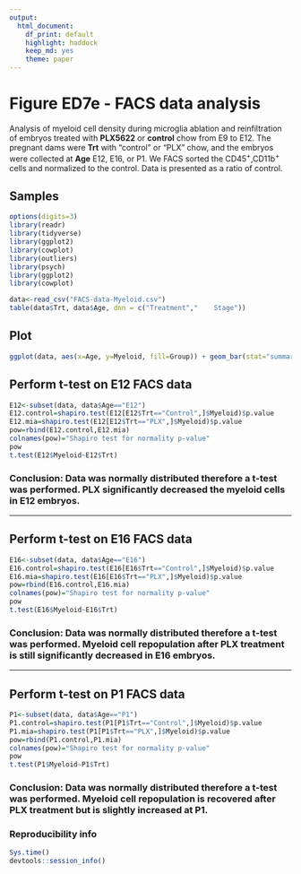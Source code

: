 ```yaml
---
output:
  html_document: 
    df_print: default
    highlight: haddock
    keep_md: yes
    theme: paper
---
```

# Figure ED7e - FACS data analysis
Analysis of myeloid cell density during microglia ablation and reinfiltration of embryos treated with **PLX5622** or **control** chow from E9 to E12. The pregnant dams were **Trt** with "control" or "PLX" chow, and the embryos were collected at **Age** E12, E16, or P1. We FACS sorted the CD45^+^,CD11b^+^ cells and normalized to the control. Data is presented as a ratio of control.

## Samples
```r
options(digits=3)
library(readr)
library(tidyverse)
library(ggplot2)
library(cowplot)
library(outliers)
library(psych)
library(ggplot2)
library(cowplot)

data<-read_csv("FACS-data-Myeloid.csv")
table(data$Trt, data$Age, dnn = c("Treatment","    Stage"))
```

## Plot
```r
ggplot(data, aes(x=Age, y=Myeloid, fill=Group)) + geom_bar(stat="summary", fun.y="mean",position="dodge",aes(fill=Group))+ stat_summary(fun.data=mean_se, geom="errorbar", width=0.25, position=position_dodge(width=0.9))+ geom_point(size=1.5,color="grey50", position=position_dodge(width = 0.9)) + labs(title="", y="% of Control", x="Stage Collected") + scale_fill_manual(values = c("black","black","black","cyan3","cyan3","cyan3"))
```

## Perform t-test on E12 FACS data
```r
E12<-subset(data, data$Age=="E12")
E12.control=shapiro.test(E12[E12$Trt=="Control",]$Myeloid)$p.value
E12.mia=shapiro.test(E12[E12$Trt=="PLX",]$Myeloid)$p.value
pow=rbind(E12.control,E12.mia)
colnames(pow)="Shapiro test for normality p-value"
pow
t.test(E12$Myeloid~E12$Trt)
```
### Conclusion: Data was normally distributed therefore a t-test was performed. PLX significantly decreased the myeloid cells in E12 embryos. 

***
## Perform t-test on E16 FACS data
```r
E16<-subset(data, data$Age=="E16")
E16.control=shapiro.test(E16[E16$Trt=="Control",]$Myeloid)$p.value
E16.mia=shapiro.test(E16[E16$Trt=="PLX",]$Myeloid)$p.value
pow=rbind(E16.control,E16.mia)
colnames(pow)="Shapiro test for normality p-value"
pow
t.test(E16$Myeloid~E16$Trt)
```
### Conclusion: Data was normally distributed therefore a t-test was performed. Myeloid cell repopulation after PLX treatment is still significantly decreased in E16 embryos. 
***

## Perform t-test on P1 FACS data
```r
P1<-subset(data, data$Age=="P1")
P1.control=shapiro.test(P1[P1$Trt=="Control",]$Myeloid)$p.value
P1.mia=shapiro.test(P1[P1$Trt=="PLX",]$Myeloid)$p.value
pow=rbind(P1.control,P1.mia)
colnames(pow)="Shapiro test for normality p-value"
pow
t.test(P1$Myeloid~P1$Trt)
```
### Conclusion: Data was normally distributed therefore a t-test was performed. Myeloid cell repopulation is recovered after PLX treatment but is slightly increased at P1. 

### Reproducibility info
```r
Sys.time()
devtools::session_info()
```
